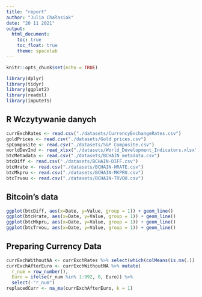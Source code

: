 ```yaml
---
title: "report"
author: "Julia Chałasiak"
date: "20 11 2021"
output:
  html_document:
    toc: true
    toc_float: true
    theme: spacelab
---
```


```r
knitr::opts_chunk$set(echo = TRUE)
```
```r
library(dplyr)
library(tidyr)
library(ggplot2)
library(readxl)
library(imputeTS)
```


## R Wczytywanie danych


```r
currExchRates <- read.csv("./datasets/CurrencyExchangeRates.csv")
goldPrices <- read.csv("./datasets/Gold prices.csv")
spComposite <- read.csv("./datasets/S&P Composite.csv")
worldDevInd <- read_xlsx("./datasets/World_Development_Indicators.xlsx")
btcMetadata <- read.csv("./datasets/BCHAIN_metadata.csv")
btcDiff <- read.csv("./datasets/BCHAIN-DIFF.csv")
btcHrate <- read.csv("./datasets/BCHAIN-HRATE.csv")
btcMkpru <- read.csv("./datasets/BCHAIN-MKPRU.csv")
btcTrvou <- read.csv("./datasets/BCHAIN-TRVOU.csv")
```

## Bitcoin's data

```r
ggplot(btcDiff, aes(x=Date, y=Value, group = 1)) + geom_line()
ggplot(btcHrate, aes(x=Date, y=Value, group = 1)) + geom_line()
ggplot(btcMkpru, aes(x=Date, y=Value, group = 1)) + geom_line()
ggplot(btcTrvou, aes(x=Date, y=Value, group = 1)) + geom_line()
```

## Preparing Currency Data

```r
currExchWithoutNA <- currExchRates %>% select(which(colMeans(is.na(.)) < 0.2))
currExchAfterEuro <- currExchWithoutNA %>% mutate(
  r_num = row_number(),
  Euro = ifelse(r_num %in% 1:992, 0, Euro)) %>%
  select(-"r_num")
replacedCurr <- na_ma(currExchAfterEuro, k = 1)


```




